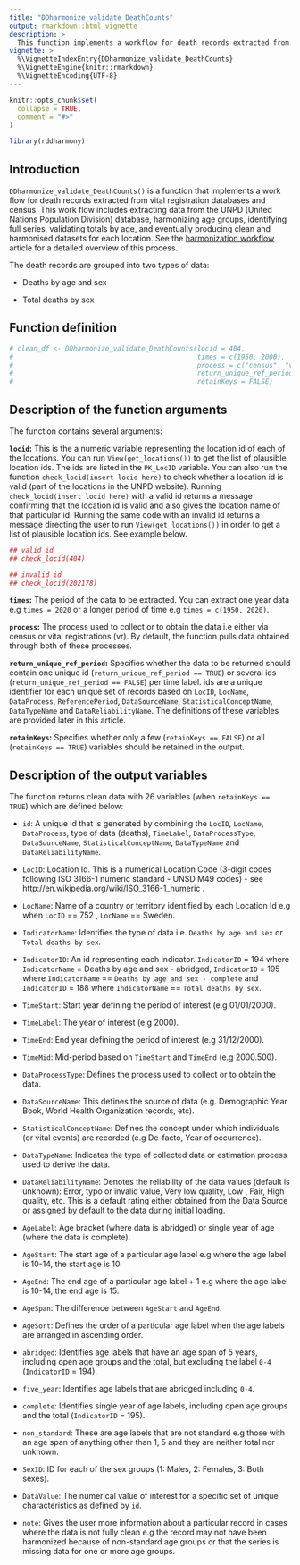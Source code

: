 ```yaml
---
title: "DDharmonize_validate_DeathCounts"
output: rmarkdown::html_vignette
description: >
  This function implements a workflow for death records extracted from vital registration databases and census. This workflow includes extracting data from DemoData, harmonizing age groups, identifying full series, validating totals and by sex, eventually producing clean and harmonised datasets for each location. 
vignette: >
  %\VignetteIndexEntry{DDharmonize_validate_DeathCounts}
  %\VignetteEngine{knitr::rmarkdown}
  %\VignetteEncoding{UTF-8}
---
```


```r
knitr::opts_chunk$set(
  collapse = TRUE,
  comment = "#>"
)

```

```r
library(rddharmony)


```

## Introduction

`DDharmonize_validate_DeathCounts()` is a function that implements a work flow for death records extracted from vital registration databases and census. This work flow includes extracting data from the UNPD (United Nations Population Division) database, harmonizing age groups, identifying full series, validating totals by age, and eventually producing clean and harmonised datasets for each location. See the [harmonization workflow](https://shelmith-kariuki.github.io/rddharmony/articles/Harmonization_Workflow.html) article for a detailed overview of this process.

The death records are grouped into two types of data:

+ Deaths by age and sex

+ Total deaths by sex

## Function definition

```r

# clean_df <- DDharmonize_validate_DeathCounts(locid = 404,
#                                              times = c(1950, 2000),
#                                              process = c("census", "vr"),
#                                              return_unique_ref_period = TRUE,
#                                              retainKeys = FALSE)
```

## Description of the function arguments

The function contains several arguments:

**`locid`:** This is the a numeric variable representing the location id of each of the locations. You can run `View(get_locations())` to get the list of plausible location ids. The ids are listed in the `PK_LocID` variable. 
You can also run the function `check_locid(insert locid here)` to check whether a location id is valid (part of the locations in the UNPD website). Running `check_locid(insert locid here)` with a valid id returns a message confirming that the location id is valid and also gives the location name of that particular id. Running the same code with an invalid id returns a message directing the user to run `View(get_locations())` in order to get a list of plausible location ids. See example below.

```r
## valid id
## check_locid(404)

## invalid id
## check_locid(202178)
```


**`times`:** The period of the data to be extracted. You can extract one year data e.g `times = 2020` or a longer period of time e.g `times = c(1950, 2020)`.

**`process`:** The process used to collect or to obtain the data i.e either via census or vital registrations (vr). By default, the function pulls data obtained through both of these processes.

**`return_unique_ref_period`:** Specifies whether the data to be returned should contain one unique id (`return_unique_ref_period == TRUE`) or several ids (`return_unique_ref_period == FALSE`) per time label. ids are a unique identifier for each unique set of records based on `LocID`, `LocName`, `DataProcess`, `ReferencePeriod`, `DataSourceName`, `StatisticalConceptName`, `DataTypeName` and `DataReliabilityName`. The definitions of these variables are provided later in this article.

**`retainKeys`:** Specifies whether only a few (`retainKeys == FALSE`) or all (`retainKeys == TRUE`) variables should be retained in the output.

## Description of the output variables

The function returns clean data with 26 variables (when `retainKeys == TRUE`) which are defined below:

+ `id`: A unique id that is generated by combining the `LocID`, `LocName`, `DataProcess`, type of data (deaths), `TimeLabel`, `DataProcessType`, `DataSourceName`, `StatisticalConceptName`, `DataTypeName` and `DataReliabilityName`.

+ `LocID`: Location Id. This is a numerical Location Code (3-digit codes following ISO 3166-1 numeric standard - UNSD M49 codes) - see http://en.wikipedia.org/wiki/ISO_3166-1_numeric .

+ `LocName`: Name of a country or territory identified by each Location Id e.g when `LocID` == 752 , `LocName` == Sweden.

+ `IndicatorName`: Identifies the type of data i.e. `Deaths by age and sex` or `Total deaths by sex`.

+ `IndicatorID`: An id representing each indicator. `IndicatorID` = 194 where `IndicatorName` = Deaths by age and sex - abridged, `IndicatorID` = 195 where `IndicatorName` == `Deaths by age and sex - complete` and `IndicatorID` = 188 where `IndicatorName` == `Total deaths by sex`.

+ `TimeStart`: Start year defining the period of interest (e.g 01/01/2000).

+ `TimeLabel`: The year of interest (e.g 2000).

+ `TimeEnd`: End year defining the period of interest (e.g 31/12/2000).

+ `TimeMid`: Mid-period based on `TimeStart` and `TimeEnd` (e.g 2000.500).

+ `DataProcessType`:  Defines the process used to collect or to obtain the data.

+ `DataSourceName`: This defines the source of data (e.g. Demographic Year Book, World Health Organization records, etc).

+ `StatisticalConceptName`: Defines the concept under which individuals (or vital events) are recorded (e.g De-facto, Year of occurrence).

+ `DataTypeName`: Indicates the type of collected data or estimation process used to derive the data.

+ `DataReliabilityName`: Denotes the reliability of the data values (default is unknown): Error, typo or invalid value, Very low quality, Low , Fair, High quality, etc. This is a default rating either obtained from the Data Source or assigned by default to the data during initial loading.

+ `AgeLabel`: Age bracket (where data is abridged) or single year of age (where the data is complete).

+ `AgeStart`: The start age of a particular age label e.g where the age label is 10-14, the start age is 10.      

+ `AgeEnd`: The end age of a particular age label + 1 e.g where the age label is 10-14, the end age is 15.
 
+ `AgeSpan`: The difference between `AgeStart` and `AgeEnd`.

+ `AgeSort`: Defines the order of a particular age label when the age labels are arranged in ascending order.

+ `abridged`: Identifies age labels that have an age span of 5 years, including open age groups and the total, but
excluding the label `0-4` (`IndicatorID` = 194).      

+ `five_year`: Identifies age labels that are abridged including `0-4`.             

+ `complete`: Identifies single year of age labels, including open age groups and the total (`IndicatorID` = 195). 

+ `non_standard`: These are age labels that are not standard e.g those with an age span of anything other than 1, 5 and they are neither total nor unknown.   

+ `SexID`: ID for each of the sex groups (1: Males, 2: Females, 3: Both sexes).        

+ `DataValue`: The numerical value of interest for a specific set of unique characteristics as defined by `id`.    

+ `note`:  Gives the user more information about a particular record in cases where the data is not fully clean e.g the record may not have been harmonized because of non-standard age groups or that the series is missing data for one or more age groups.                
